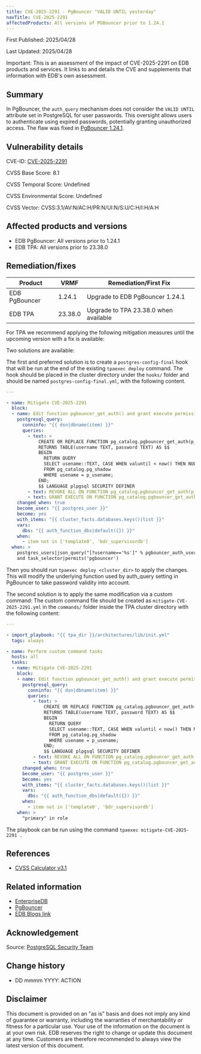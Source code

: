 ```yaml
---
title: CVE-2025-2291 - PgBouncer "VALID UNTIL yesterday"
navTitle: CVE-2025-2291
affectedProducts: All versions of PGBouncer prior to 1.24.1 
---
```


First Published: 2025/04/28

Last Updated: 2025/04/28

Important: This is an assessment of the impact of CVE-2025-2291 on EDB products and services. It links to and details the CVE and supplements that information with EDB's own assessment.

## Summary

In PgBouncer, the `auth_query` mechanism does not consider the `VALID UNTIL` attribute set in PostgreSQL for user passwords.
This oversight allows users to authenticate using expired passwords, potentially granting unauthorized access. The flaw was fixed in [PgBouncer 1.24.1](https://www.pgbouncer.org/changelog.html#pgbouncer-124x).

## Vulnerability details

CVE-ID:  [CVE-2025-2291](https://nvd.nist.gov/vuln/detail/CVE-2025-2291)

CVSS Base Score: 8.1

CVSS Temporal Score: Undefined  

CVSS Environmental Score: Undefined

CVSS Vector: CVSS:3.1/AV:N/AC:H/PR:N/UI:N/S:U/C:H/I:H/A:H

## Affected products and versions

* EDB PgBouncer: All versions prior to 1.24.1
* EDB TPA: All versions prior to 23.38.0

## Remediation/fixes

| Product       | VRMF    | Remediation/First Fix                 |
|---------------|---------|---------------------------------------|
| EDB PgBouncer | 1.24.1  | Upgrade to EDB PgBouncer 1.24.1      |
| EDB TPA       | 23.38.0 | Upgrade to TPA 23.38.0 when available |

For TPA we recommend applying the following mitigation measures until the upcoming version with a fix is available:

Two solutions are available:

The first and preferred solution is to create a `postgres-config-final` hook that will be run at the end of the existing `tpaexec deploy` command. The hook should be placed in the cluster directory under the `hooks/` folder and should be named `postgres-config-final.yml`, with the following content.

```yaml
---

- name: Mitigate CVE-2025-2291
  block:
  - name: Edit function pgbouncer_get_auth() and grant execute permissions
    postgresql_query:
      conninfo: "{{ dsn|dbname(item) }}"
      queries:
        - text: >
            CREATE OR REPLACE FUNCTION pg_catalog.pgbouncer_get_auth(p_usename TEXT)
            RETURNS TABLE(username TEXT, password TEXT) AS $$
            BEGIN
              RETURN QUERY
              SELECT usename::TEXT, CASE WHEN valuntil < now() THEN NULL ELSE passwd::TEXT END
              FROM pg_catalog.pg_shadow
              WHERE usename = p_usename;
            END;
            $$ LANGUAGE plpgsql SECURITY DEFINER
        - text: REVOKE ALL ON FUNCTION pg_catalog.pgbouncer_get_auth(p_usename TEXT) FROM PUBLIC
        - text: GRANT EXECUTE ON FUNCTION pg_catalog.pgbouncer_get_auth(p_usename TEXT) TO "{{ pgbouncer_auth_user }}"
    changed_when: true
    become_user: "{{ postgres_user }}"
    become: yes
    with_items: "{{ cluster_facts.databases.keys()|list }}"
    vars:
      dbs: "{{ auth_function_dbs|default({}) }}"
    when:
      - item not in ['template0', 'bdr_supervisordb']
  when: >
    postgres_users|json_query("[?username=='%s']" % pgbouncer_auth_user) != []
    and task_selector|permits('pgbouncer')
```

Then you should run `tpaexec deploy <cluster_dir>` to apply the changes.
This will modify the underlying function used by auth_query setting in PgBouncer to take password validity into account.

The second solution is to apply the same modification via a custom command:
The custom command file should be created as `mitigate-CVE-2025-2291.yml` in the `commands/` folder inside the TPA cluster directory with the following content:

```yaml
---

- import_playbook: "{{ tpa_dir }}/architectures/lib/init.yml"
  tags: always

- name: Perform custom command tasks
  hosts: all
  tasks:
  - name: Mitigate CVE-2025-2291
    block:
    - name: Edit function pgbouncer_get_auth() and grant execute permissions
      postgresql_query:
        conninfo: "{{ dsn|dbname(item) }}"
        queries:
          - text: >
              CREATE OR REPLACE FUNCTION pg_catalog.pgbouncer_get_auth(p_usename TEXT)
              RETURNS TABLE(username TEXT, password TEXT) AS $$
              BEGIN
                RETURN QUERY
                SELECT usename::TEXT, CASE WHEN valuntil < now() THEN NULL ELSE passwd::TEXT END
                FROM pg_catalog.pg_shadow
                WHERE usename = p_usename;
              END;
              $$ LANGUAGE plpgsql SECURITY DEFINER
          - text: REVOKE ALL ON FUNCTION pg_catalog.pgbouncer_get_auth(p_usename TEXT) FROM PUBLIC
          - text: GRANT EXECUTE ON FUNCTION pg_catalog.pgbouncer_get_auth(p_usename TEXT) TO "{{ pgbouncer_auth_user }}"
      changed_when: true
      become_user: "{{ postgres_user }}"
      become: yes
      with_items: "{{ cluster_facts.databases.keys()|list }}"
      vars:
        dbs: "{{ auth_function_dbs|default({}) }}"
      when:
        - item not in ['template0', 'bdr_supervisordb']
    when: >
      "primary" in role
```

The playbook can be run using the command 
`tpaexec mitigate-CVE-2025-2291 .`

## References

* [CVSS Calculator v3.1](https://www.first.org/cvss/calculator/3.1)

## Related information

* [EnterpriseDB](https://www.enterprisedb.com/)
* [PgBouncer](https://www.pgbouncer.org/)
* [EDB Blogs link](https://enterprisedb.com/blog/)

## Acknowledgement

Source: [PostgreSQL Security Team](https://www.postgresql.org/support/security/)

## Change history

* DD mmmm YYYY: ACTION

## Disclaimer

This document is provided on an "as is" basis and does not imply any kind of guarantee or warranty, including the warranties of merchantability or fitness for a particular use. Your use of the information on the document is at your own risk. EDB reserves the right to change or update this document at any time. Customers are therefore recommended to always view the latest version of this document.
